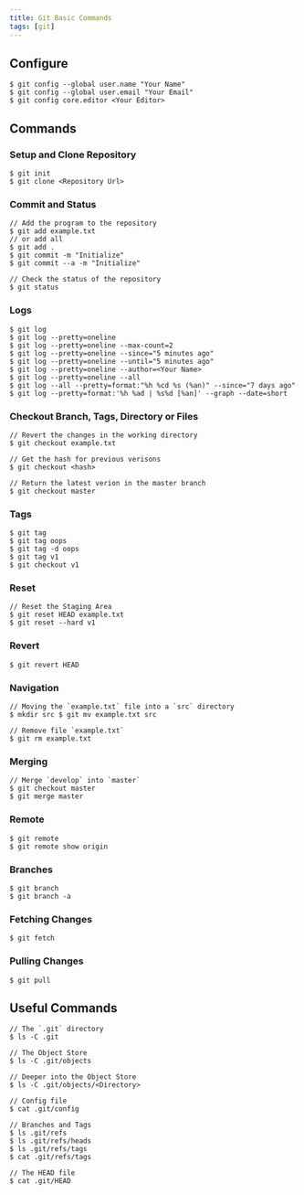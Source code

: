 ```yaml
---
title: Git Basic Commands
tags: [git]
---
```


## Configure

```shell
$ git config --global user.name "Your Name"
$ git config --global user.email "Your Email"
$ git config core.editor <Your Editor>
```

## Commands

### Setup and Clone Repository

```shell
$ git init
$ git clone <Repository Url>
```

### Commit and Status

```shell
// Add the program to the repository
$ git add example.txt
// or add all
$ git add .
$ git commit -m "Initialize"
$ git commit --a -m "Initialize"

// Check the status of the repository
$ git status
```

### Logs

```shell
$ git log
$ git log --pretty=oneline
$ git log --pretty=oneline --max-count=2
$ git log --pretty=oneline --since="5 minutes ago"
$ git log --pretty=oneline --until="5 minutes ago"
$ git log --pretty=oneline --author=<Your Name>
$ git log --pretty=oneline --all
$ git log --all --pretty=format:"%h %cd %s (%an)" --since="7 days ago"
$ git log --pretty=format:'%h %ad | %s%d [%an]' --graph --date=short
```

### Checkout Branch, Tags, Directory or Files

```shell
// Revert the changes in the working directory
$ git checkout example.txt

// Get the hash for previous verisons
$ git checkout <hash>

// Return the latest verion in the master branch
$ git checkout master
```

### Tags

```shell
$ git tag
$ git tag oops
$ git tag -d oops
$ git tag v1
$ git checkout v1
```

### Reset

```shell
// Reset the Staging Area
$ git reset HEAD example.txt
$ git reset --hard v1
```

### Revert

```shell
$ git revert HEAD
```

### Navigation

```shell
// Moving the `example.txt` file into a `src` directory
$ mkdir src $ git mv example.txt src

// Remove file `example.txt`
$ git rm example.txt
```

### Merging

```shell
// Merge `develop` into `master`
$ git checkout master
$ git merge master
```

### Remote

```shell
$ git remote
$ git remote show origin
```

### Branches

```shell
$ git branch
$ git branch -a
```

### Fetching Changes

```shell
$ git fetch
```

### Pulling Changes

```shell
$ git pull
```

## Useful Commands

```shell
// The `.git` directory
$ ls -C .git

// The Object Store
$ ls -C .git/objects

// Deeper into the Object Store
$ ls -C .git/objects/<Directory>

// Config file
$ cat .git/config

// Branches and Tags
$ ls .git/refs
$ ls .git/refs/heads
$ ls .git/refs/tags
$ cat .git/refs/tags

// The HEAD file
$ cat .git/HEAD
```